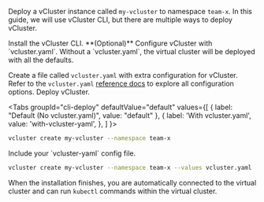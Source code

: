 

Deploy a vCluster instance called `my-vcluster` to namespace `team-x`. In this guide, we will use vCluster CLI, but there are multiple ways to deploy vCluster.

<Flow id="deploy-vcluster">
  <Step>
   Install the vCluster CLI.

   <InstallBetaCLIFragment/>
  </Step>
  <Step>
   **(Optional)** Configure vCluster with `vcluster.yaml`. Without a `vcluster.yaml`, the virtual cluster will be deployed with all the defaults.

   Create a file called `vcluster.yaml` with extra configuration for vCluster. Refer to the `vcluster.yaml` [reference docs](/vcluster/configure/vcluster-yaml/) to explore all configuration options.
  </Step>
  <Step>
   Deploy vCluster.

   <Tabs
   groupId="cli-deploy"
   defaultValue="default"
   values={[
      { label: "Default (No vcluster.yaml)", value: "default" },
      { label: 'With vcluster.yaml', value: 'with-vcluster-yaml', },
   ]
   }>    
   <TabItem value="default">

   ```bash
   vcluster create my-vcluster --namespace team-x
   ```

   </TabItem>
   <TabItem value="with-vcluster-yaml">
   Include your `vcluster-yaml` config file.
   
   ```bash
   vcluster create my-vcluster --namespace team-x --values vcluster.yaml
   ```

   </TabItem>
   </Tabs>

   When the installation finishes, you are automatically connected to the virtual cluster and can run `kubectl` commands within the virtual cluster.

  </Step>
</Flow>